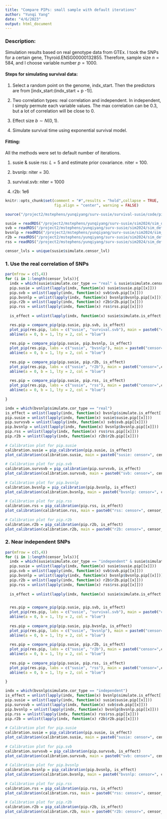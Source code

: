 ```yaml
---
title: "Compare PIPs: small sample with default iterations"
author: "Yunqi Yang"
date: "4/6/2023"
output: html_document
---
```


### Description:

Simulation results based on real genotype data from GTEx. I took the SNPs for a certain gene, Thyroid.ENSG00000132855. Therefore, sample size $n=584$, and I choose variable number $p=1000$.

#### Steps for simulating survival data:

1. Select a random point on the genome, indx_start. Then the predictors are from [indx_start:(indx_start + p -1)]. 

2. Two correlation types: real correlation and independent. In independent, I simply permute each variable values. The max correlation can be 0.3, but a lot of correlation will be close to 0. 

4. Effect size $b\sim N(0,1)$.

5. Simulate survival time using exponential survival model. 


#### Fitting:

All the methods were set to default number of iterations. 

1. susie & susie rss: $L=5$ and estimate prior covariance. niter = 100. 

2. bvsnlp: niter = 30.

3. survival.svb: niter = 1000

4. r2b: 1e6


```r
knitr::opts_chunk$set(comment = "#",results = "hold",collapse = TRUE,
                      fig.align = "center", warning = FALSE)
```

```r
source("/project2/mstephens/yunqiyang/surv-susie/survival-susie/code/pip.R")
```

```r
susie = readRDS("/project2/mstephens/yunqiyang/surv-susie/sim2024/sim_default_iter/susie.rds")
svb = readRDS("/project2/mstephens/yunqiyang/surv-susie/sim2024/sim_default_iter/svb.rds")
bvsnlp = readRDS("/project2/mstephens/yunqiyang/surv-susie/sim2024/sim_default_iter/bvsnlp.rds")
r2b = readRDS("/project2/mstephens/yunqiyang/surv-susie/sim2024/sim_default_iter/r2b.rds")
rss = readRDS("/project2/mstephens/yunqiyang/surv-susie/sim2024/sim_default_iter/rss.rds")
```

```r
censor_lvls = unique(susie$simulate.censor_lvl)
```

### 1. Use the real correlation of SNPs
```r
par(mfrow = c(5,4))
for (i in 1:length(censor_lvls)){
  indx = which(susie$simulate.cor_type == "real" & susie$simulate.censor_lvl == censor_lvls[i])
  pip.susie = unlist(lapply(indx, function(x) susie$susie.pip[[x]]))
  pip.svb = unlist(lapply(indx, function(x) svb$svb.pip[[x]]))
  pip.bvsnlp = unlist(lapply(indx, function(x) bvsnlp$bvsnlp.pip[[x]]))
  pip.r2b = unlist(lapply(indx, function(x) r2b$r2b.pip[[x]]))
  pip.rss = unlist(lapply(indx, function(x) rss$rss.pip[[x]]))
  
  is_effect = unlist(lapply(indx, function(x) susie$simulate.is_effect[[x]]))

  res.pip = compare_pip(pip.susie, pip.svb, is_effect)
  plot_pip(res.pip, labs = c("susie", "survival.svb"), main = paste0("censor=",censor_lvls[i]))
  abline(a = 0, b = 1, lty = 2, col = "blue")
  
  res.pip = compare_pip(pip.susie, pip.bvsnlp, is_effect)
  plot_pip(res.pip, labs = c("susie", "bvsnlp"), main = paste0("censor=",censor_lvls[i]))
  abline(a = 0, b = 1, lty = 2, col = "blue")
  
  res.pip = compare_pip(pip.susie, pip.r2b, is_effect)
  plot_pip(res.pip, labs = c("susie", "r2b"), main = paste0("censor=",censor_lvls[i]))
  abline(a = 0, b = 1, lty = 2, col = "blue")
  
  res.pip = compare_pip(pip.susie, pip.rss, is_effect)
  plot_pip(res.pip, labs = c("susie", "rss"), main = paste0("censor=",censor_lvls[i]))
  abline(a = 0, b = 1, lty = 2, col = "blue")
  
}
```


```r

indx = which(bvsnlp$simulate.cor_type == "real")
is_effect = unlist(lapply(indx, function(x) bvsnlp$simulate.is_effect[[x]]))
pip.susie = unlist(lapply(indx, function(x) susie$susie.pip[[x]]))
pip.survsvb = unlist(lapply(indx, function(x) svb$svb.pip[[x]]))
pip.bvsnlp = unlist(lapply(indx, function(x) bvsnlp$bvsnlp.pip[[x]]))
pip.rss = unlist(lapply(indx, function(x) rss$rss.pip[[x]]))
pip.r2b = unlist(lapply(indx, function(x) r2b$r2b.pip[[x]]))
  
# Calibration plot for pip.susie
calibration.susie = pip_calibration(pip.susie, is_effect)
plot_calibration(calibration.susie, main = paste0("susie: censor=", censor_lvls[i]))
  
# Calibration plot for pip.svb
calibration.survsvb = pip_calibration(pip.survsvb, is_effect)
plot_calibration(calibration.survsvb, main = paste0("svb: censor=", censor_lvls[i]))
  
# Calibration plot for pip.bvsnlp
calibration.bvsnlp = pip_calibration(pip.bvsnlp, is_effect)
plot_calibration(calibration.bvsnlp, main = paste0("bvsnlp: censor=", censor_lvls[i]))
  
# Calibration plot for pip.rss
calibration.rss = pip_calibration(pip.rss, is_effect)
plot_calibration(calibration.rss, main = paste0("rss: censor=", censor_lvls[i]))
  
# Calibration plot for pip.r2b
calibration.r2b = pip_calibration(pip.r2b, is_effect)
plot_calibration(calibration.r2b, main = paste0("r2b: censor=", censor_lvls[i]))

```

### 2. Near independent SNPs

```r
par(mfrow = c(5,4))
for (i in 1:length(censor_lvls)){
  indx = which(susie$simulate.cor_type == "independent" & susie$simulate.censor_lvl == censor_lvls[i])
  pip.susie = unlist(lapply(indx, function(x) susie$susie.pip[[x]]))
  pip.svb = unlist(lapply(indx, function(x) svb$svb.pip[[x]]))
  pip.bvsnlp = unlist(lapply(indx, function(x) bvsnlp$bvsnlp.pip[[x]]))
  pip.r2b = unlist(lapply(indx, function(x) r2b$r2b.pip[[x]]))
  pip.rss = unlist(lapply(indx, function(x) rss$rss.pip[[x]]))
  
  is_effect = unlist(lapply(indx, function(x) susie$simulate.is_effect[[x]]))


  res.pip = compare_pip(pip.susie, pip.svb, is_effect)
  plot_pip(res.pip, labs = c("susie", "survival.svb"), main = paste0("censor=",censor_lvls[i]))
  abline(a = 0, b = 1, lty = 2, col = "blue")
  
  res.pip = compare_pip(pip.susie, pip.bvsnlp, is_effect)
  plot_pip(res.pip, labs = c("susie", "bvsnlp"), main = paste0("censor=",censor_lvls[i]))
  abline(a = 0, b = 1, lty = 2, col = "blue")
  
  res.pip = compare_pip(pip.susie, pip.r2b, is_effect)
  plot_pip(res.pip, labs = c("susie", "r2b"), main = paste0("censor=",censor_lvls[i]))
  abline(a = 0, b = 1, lty = 2, col = "blue")
  
  res.pip = compare_pip(pip.susie, pip.rss, is_effect)
  plot_pip(res.pip, labs = c("susie", "rss"), main = paste0("censor=",censor_lvls[i]))
  abline(a = 0, b = 1, lty = 2, col = "blue")
  
}
```

```r

indx = which(bvsnlp$simulate.cor_type == "independent")
is_effect = unlist(lapply(indx, function(x) bvsnlp$simulate.is_effect[[x]]))
pip.susie = unlist(lapply(indx, function(x) susie$susie.pip[[x]]))
pip.survsvb = unlist(lapply(indx, function(x) svb$svb.pip[[x]]))
pip.bvsnlp = unlist(lapply(indx, function(x) bvsnlp$bvsnlp.pip[[x]]))
pip.rss = unlist(lapply(indx, function(x) rss$rss.pip[[x]]))
pip.r2b = unlist(lapply(indx, function(x) r2b$r2b.pip[[x]]))
  
# Calibration plot for pip.susie
calibration.susie = pip_calibration(pip.susie, is_effect)
plot_calibration(calibration.susie, main = paste0("susie: censor=", censor_lvls[i]))
  
# Calibration plot for pip.svb
calibration.survsvb = pip_calibration(pip.survsvb, is_effect)
plot_calibration(calibration.survsvb, main = paste0("svb: censor=", censor_lvls[i]))
  
# Calibration plot for pip.bvsnlp
calibration.bvsnlp = pip_calibration(pip.bvsnlp, is_effect)
plot_calibration(calibration.bvsnlp, main = paste0("bvsnlp: censor=", censor_lvls[i]))
  
# Calibration plot for pip.rss
calibration.rss = pip_calibration(pip.rss, is_effect)
plot_calibration(calibration.rss, main = paste0("rss: censor=", censor_lvls[i]))
  
# Calibration plot for pip.r2b
calibration.r2b = pip_calibration(pip.r2b, is_effect)
plot_calibration(calibration.r2b, main = paste0("r2b: censor=", censor_lvls[i]))

```
